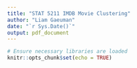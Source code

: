 ```yaml
---
title: "STAT 5211 IMDB Movie Clustering"
author: "Liam Gaeuman"
date: "`r Sys.Date()`"
output: pdf_document
---
```


```r
# Ensure necessary libraries are loaded
knitr::opts_chunk$set(echo = TRUE)
```
